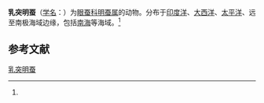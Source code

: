 {{Speciesbox
| name = 乳突明蚕
| status = 
| status_system = 
| image = 
| genus = Vanadis
| species = longissima
| authority = (Levinsen, 1885)<ref name='id10387'>{{cite web| url =http://www.bioinfo.cn/db05/BjdwSpecies.php?action=view&id=10387| title =乳突明蚕| work =《中国动物物种编目数据库》| publisher =中国科学院微生物研究所| author =中国科学院动物研究所| accessdate =2009-04-16| deadurl =yes| archiveurl =https://web.archive.org/web/20160305051646/http://www.bioinfo.cn/db05/BjdwSpecies.php?action=view&id=10387| archivedate =2016-03-05}}</ref>
}}

'''乳突明蚕'''（[[学名|学名]]：{{lang|la|''Vanadis longissima''}}）为[[眼蚕科|眼蚕科]][[明蚕属|明蚕属]]的动物。分布于[[印度洋|印度洋]]、[[大西洋|大西洋]]、[[太平洋|太平洋]]、远至南极海域边缘，包括[[南海|南海]]等海域。<ref name='id10387'/>

== 参考文献 ==
{{reflist}}

{{Wikispecies|Vanadis longissima}}
{{Taxonbar|from=Q2590700}}

[[Category:明蚕属|乳突明蚕]]


{{环节动物小作品}}